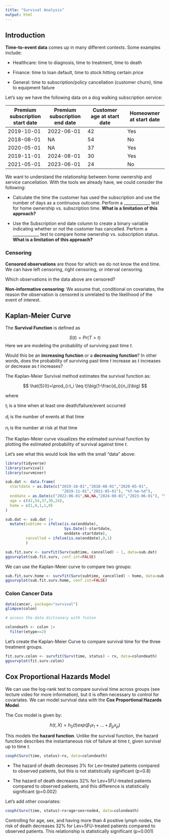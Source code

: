 ```yaml
---
title: "Survival Analysis"
output: html
---
```


## Introduction

**Time-to-event data** comes up in many different contexts. Some examples include:

-   Healthcare: time to diagnosis, time to treatment, time to death

-   Finance: time to loan default, time to stock hitting certain price

-   General: time to subscription/policy cancellation (customer churn), time to equipment failure

Let's say we have the following data on a dog walking subscription service:

| Premium subscription start date | Premium subscription end date | Customer age at start date | Homeowner at start date |
|------------------|------------------|------------------|------------------|
| 2019-10-01 | 2022-06-01 | 42 | Yes |
| 2018-08-01 | NA | 54 | No |
| 2020-05-01 | NA | 37 | Yes |
| 2019-11-01 | 2024-08-01 | 30 | Yes |
| 2021-05-01 | 2023-06-01 | 24 | No |

We want to understand the relationship between home ownership and service cancellation. With the tools we already have, we could consider the following:

-   Calculate the time the customer has used the subscription and use the number of days as a continuous outcome. Perform a \_\_\_\_\_\_\_\_\_\_\_\_\_ test for home ownership vs. subscription time. **What is a limitation of this approach?**

-   Use the Subscription end date column to create a binary variable indicating whether or not the customer has cancelled. Perform a \_\_\_\_\_\_\_\_\_\_\_\_\_ test to compare home ownership vs. subscription status. **What is a limitation of this approach?**

### Censoring

**Censored observations** are those for which we do not know the end time. We can have left censoring, right censoring, or interval censoring.

Which observations in the data above are censored?

**Non-informative censoring**: We assume that, conditional on covariates, the reason the observation is censored is unrelated to the likelihood of the event of interest.

## Kaplan-Meier Curve

The **Survival Function** is defined as

$$
S(t)=Pr(T>t)
$$ Here we are modeling the probability of surviving past time $t$.

Would this be an **increasing function** or a **decreasing function**? In other words, does the probability of surviving past time $t$ increase as $t$ increases or decrease as $t$ increases?

The Kaplan-Meier Survival method estimates the survival function as:

$$
\hat{S}(t)=\prod_{i:t_i \leq t}\big(1-\frac{d_i}{n_i}\big)
$$

where

$t_i$ is a time when at least one death/failure/event occurred

$d_i$ is the number of events at that time

$n_i$ is the number at risk at that time

The Kaplan-Meier curve visualizes the estimated survival function by plotting the estimated probability of survival against time $t$.

Let's see what this would look like with the small "data" above:

```r
library(tidyverse)
library(survival)
library(survminer)

sub.dat <- data.frame(
  startdate = as.Date(c("2019-10-01","2018-08-01","2020-05-01",
                         "2019-11-01","2021-05-01"), "%Y-%m-%d"),
  enddate = as.Date(c("2022-06-01",NA,NA,"2024-08-01","2023-06-01"), "%Y-%m-%d"),
  age = c(42,54,37,30,24),
  home = c(1,0,1,1,0)
)

sub.dat <- sub.dat |>
  mutate(subtime = ifelse(is.na(enddate),
                          Sys.Date()-startdate,
                          enddate-startdate),
         cancelled = ifelse(is.na(enddate),0,1)
         )

sub.fit.surv <- survfit(Surv(subtime, cancelled) ~ 1, data=sub.dat)
ggsurvplot(sub.fit.surv, conf.int=FALSE)
```

We can use the Kaplan-Meier curve to compare two groups:

```r
sub.fit.surv.home <- survfit(Surv(subtime, cancelled) ~ home, data=sub.dat)
ggsurvplot(sub.fit.surv.home, conf.int=FALSE)
```

### Colon Cancer Data

```r
data(cancer, package="survival")
glimpse(colon)

# access the data dictionary with ?colon

colondeath <- colon |>
  filter(etype==2)
```

Let's create the Kaplan-Meier Curve to compare survival time for the three treatment groups.

```r
fit.surv.colon <- survfit(Surv(time, status) ~ rx, data=colondeath)
ggsurvplot(fit.surv.colon)
```

## Cox Proportional Hazards Model

We can use the log-rank test to compare survival time across groups (see lecture video for more information), but it is often necessary to control for covariates. We can model survival data with the **Cox Proportional Hazards Model**.

The Cox model is given by:

$$
h(t,X)=h_0(t)exp(\beta_1x_1+...+\beta_px_p)
$$

This models the **hazard function**. Unlike the survival function, the hazard function describes the instantaneous risk of failure at time $t$, given survival up to time $t$.

```r
coxph(Surv(time, status)~rx, data=colondeath)
```

-   The hazard of death decreases 3% for Lev-treated patients compared to observed patients, but this is not statistically significant (p=0.8)

-   The hazard of death decreases 32% for Lev+5FU-treated patients compared to observed patients, and this difference is statistically significant (p=0.002)

Let's add other covariates:

```r
coxph(Surv(time, status)~rx+age+sex+node4, data=colondeath)
```

Controlling for age, sex, and having more than 4 positive lymph nodes, the risk of death decreases 32% for Lev+5FU-treated patients compared to observed patients. This relationship is statistically significant (p=0.001)
